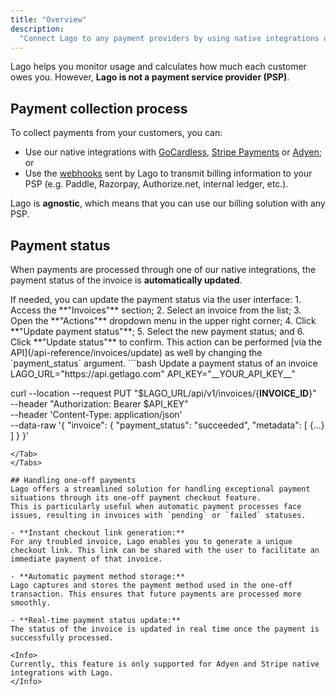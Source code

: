 ```yaml
---
title: "Overview"
description:
  "Connect Lago to any payment providers by using native integrations or webhook messages."
---
```


Lago helps you monitor usage and calculates how much each customer owes you. However, **Lago is not a payment service provider (PSP)**.

## Payment collection process
To collect payments from your customers, you can:
- Use our native integrations with [GoCardless](/guide/payments/gocardless-integration), [Stripe Payments](/guide/payments/stripe-integration) or [Adyen](/guide/payments/adyen-integration); or
- Use the [webhooks](/api-reference/webhooks/messages) sent by Lago to transmit billing information to your PSP (e.g. Paddle, Razorpay, Authorize.net, internal ledger, etc.).

Lago is **agnostic**, which means that you can use our billing solution with any PSP.

## Payment status
When payments are processed through one of our native integrations, the payment status of the invoice is **automatically updated**.

<Tabs>
  <Tab title="Dashboard">
      If needed, you can update the payment status via the user interface:
      1. Access the **"Invoices"** section;
      2. Select an invoice from the list;
      3. Open the **"Actions"** dropdown menu in the upper right corner;
      4. Click **"Update payment status"**;
      5. Select the new payment status; and
      6. Click **"Update status"** to confirm.
  </Tab>
  <Tab title="API">
  This action can be performed [via the API](/api-reference/invoices/update) as well by changing the `payment_status` argument.
  ```bash Update a payment status of an invoice
  LAGO_URL="https://api.getlago.com"
  API_KEY="__YOUR_API_KEY__"

  curl --location --request PUT "$LAGO_URL/api/v1/invoices/{__INVOICE_ID__}" \
  --header "Authorization: Bearer $API_KEY" \
  --header 'Content-Type: application/json' \
  --data-raw '{
    "invoice": {
      "payment_status": "succeeded",
      "metadata": [
        {...}
      ]
    }
  }'
  ```
  </Tab>
</Tabs>

## Handling one-off payments
Lago offers a streamlined solution for handling exceptional payment situations through its one-off payment checkout feature. 
This is particularly useful when automatic payment processes face issues, resulting in invoices with `pending` or `failed` statuses.

- **Instant checkout link generation:**
For any troubled invoice, Lago enables you to generate a unique checkout link. This link can be shared with the user to facilitate an immediate payment of that invoice.

- **Automatic payment method storage:**
Lago captures and stores the payment method used in the one-off transaction. This ensures that future payments are processed more smoothly.

- **Real-time payment status update:**
The status of the invoice is updated in real time once the payment is successfully processed.

<Info>
Currently, this feature is only supported for Adyen and Stripe native integrations with Lago.
</Info>